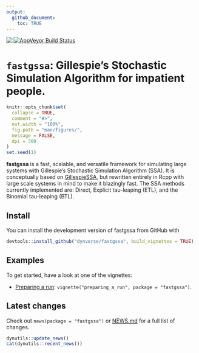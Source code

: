 ```yaml
---
output: 
  github_document:
    toc: TRUE
---
```


<!-- README.md is generated from README.Rmd. Please edit that file -->

<a href="https://travis-ci.org/dynverse/fastgssa"><img src="https://travis-ci.org/dynverse/fastgssa.svg" align="left"></a> <a href="https://codecov.io/gh/dynverse/fastgssa"> [![AppVeyor Build Status](https://ci.appveyor.com/api/projects/status/github/dynverse/fastgssa?branch=master&svg=true)](https://ci.appveyor.com/project/dynverse/fastgssa)

# `fastgssa`: Gillespie's Stochastic Simulation Algorithm for impatient people.

```r
knitr::opts_chunk$set(
  collapse = TRUE,
  comment = "#>",
  out.width = "100%",
  fig.path = "man/figures/",
  message = FALSE,
  dpi = 300
)
set.seed(1)
```

**fastgssa** is a fast, scalable, and versatile framework for simulating large systems with 
Gillespie's Stochastic Simulation Algorithm (SSA). It is conceptually based on 
[GillespieSSA](https://cran.r-project.org/web/packages/GillespieSSA/index.html),
but rewritten entirely in Rcpp with large scale systems in mind to make
it blazingly fast. The SSA methods currently implemented are: Direct, Explicit
tau-leaping (ETL), and the Binomial tau-leaping (BTL).

## Install

You can install the development version of fastgssa from GitHub with

```R
devtools::install_github("dynverse/fastgssa", build_vignettes = TRUE)
```

## Examples

To get started, have a look at one of the vignettes:

* [Preparing a run](vignettes/preparing_a_run.md): `vignette("preparing_a_run", package = "fastgssa")`.

## Latest changes

Check out `news(package = "fastgssa")` or [NEWS.md](inst/NEWS.md) for a full list of changes.

<!-- This section gets automatically generated from inst/NEWS.md, and also generates inst/NEWS -->

```r
dynutils::update_news()
cat(dynutils::recent_news())
```
